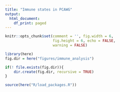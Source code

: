 ```yaml
---
title: "Immune states in PCAWG"
output:
  html_document:
    df_print: paged
---
```


```r
knitr::opts_chunk$set(comment = '', fig.width = 6, 
                      fig.height = 6, echo = FALSE, 
                      warning = FALSE)
```


```r
library(here)
fig.dir = here("figures/immune_analysis")

if(! file.exists(fig.dir)){
    dir.create(fig.dir, recursive = TRUE)
}

source(here("R/load_packages.R"))
```

<!-- ```{r loading} -->
<!-- mutated.pathways.tissues = readRDS(file = here("data/RDS/PCAWG/10_onco_pathways", -->
<!--                                               "pcawg_pathways.RDS")) -->

<!-- PCAWG.full.subset.ann.pathways = readRDS(file = here("data/RDS/PCAWG/10_onco_pathways", -->
<!--                                               "PCAWG.full.subset.ann.pathways.RDS")) -->
<!-- ``` -->
